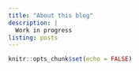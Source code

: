 ```yaml
---
title: "About this blog"
description: |
  Work in progress
listing: posts 
---
```


```r
knitr::opts_chunk$set(echo = FALSE)
```

